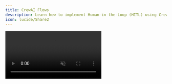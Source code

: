 ```yaml
---
title: CrewAI Flows
description: Learn how to implement Human-in-the-Loop (HITL) using CrewAI Flows.
icon: lucide/Share2
---
```


<InsecurePasswordProtected>

<video src="/images/coagents/node-hitl.mp4" className="rounded-lg shadow-xl" loop playsInline controls autoPlay muted />

<Callout type="info">
  Pictured above is the [coagent starter](https://github.com/copilotkit/copilotkit/tree/main/examples/coagent-starter) with
  the implementation below applied!
</Callout>

## What is this?
[Flow based agents](https://docs.crewai.com/concepts/flows) are stateful agents that can be interrupted and resumed
to allow for user input.

CopilotKit lets you to add custom UI to take user input and then pass it back to the agent upon completion.

## Why should I use this?

Human-in-the-loop is a powerful way to implement complex workflows that are production ready. By having a human in the loop,
you can ensure that the agent is always making the right decisions and ultimately is being steered in the right direction.

Flow based agents are a great way to implement HITL for more complex workflows where you want to ensure the agent is aware
of everything that has happened during a HITL interaction.

## Implementation

<Steps>
    <Step>
        ### Run and connect your agent

        You'll need to run your agent and connect it to CopilotKit before proceeding. If you haven't done so already,
        you can follow the instructions in the [Getting Started](/crewai-flows/quickstart/crewai) guide.

        If you don't already have an agent, you can use the [coagent starter](https://github.com/CopilotKit/CopilotKit/tree/main/examples/coagents-starter-crewai-flows) as a starting point
        as this guide uses it as a starting point.
    </Step>
    
    <Step>
      ### Install the CopilotKit SDK
      <InstallSDKSnippet components={props.components}/>
    </Step>

    <Step>
        ### Add a `useCopilotAction` to your Frontend
        First, we'll create a component that renders the agent's essay draft and waits for user approval.

        ```tsx title="ui/app/page.tsx"
        import { useCopilotAction } from "@copilotkit/react-core"
        import { Markdown } from "@copilotkit/react-ui"

        function YourMainContent() {
          // ...

          useCopilotAction({ 
            name: "writeEssay",
            available: "remote",
            description: "Writes an essay and takes the draft as an argument.",
            parameters: [
              { name: "draft", type: "string", description: "The draft of the essay", required: true },
            ],
            // [!code highlight:25]
            renderAndWaitForResponse: ({ args, respond, status }) => {
              return (
                <div>
                  <Markdown content={args.draft || 'Preparing your draft...'} />
                  
                  <div className={`flex gap-4 pt-4 ${status !== "executing" ? "hidden" : ""}`}>
                    <button 
                      onClick={() => respond?.("CANCEL")}
                      disabled={status !== "executing"}
                      className="border p-2 rounded-xl w-full"
                    >
                      Try Again
                    </button>
                    <button
                      onClick={() => respond?.("SEND")}
                      disabled={status !== "executing"} 
                      className="bg-blue-500 text-white p-2 rounded-xl w-full"
                    >
                      Approve Draft
                    </button>
                  </div>
                </div>
              );
            },
          });

          // ...
        }
        ```
    </Step>

    <Step>
    ### Setup the CrewAI Agent
    Now we'll setup the CrewAI agent. The flow is hard to understand without a complete example, so below
    is the complete implementation of the agent with explanations.

    Some main things to note:
    - The agent's state inherits from `CopilotKitState` to bring in the CopilotKit actions.
    - CopilotKit's actions are bound to the model as tools.
    - If the `writeEssay` action is found in the model's response, the agent will pass control back to the frontend
      to get user feedback.

    <Tabs groupId="language" items={["Python"]}>
      <Tab value="Python">
        ```python title="agent/sample_agent/agent.py"
        from typing_extensions import Literal
        from crewai.flow.flow import Flow, start, listen
        from copilotkit import CopilotKitState
        from copilotkit.crewai import copilotkit_stream

        # 1. Define our agent's state and inherit from CopilotKitState, this brings in the CopilotKit actions
        class AgentState(CopilotKitState): # [!code highlight]
            # 1.1 Define any other state variables
            pass

        class EmailAgentFlow(Flow[AgentState]):

            @start           
            async def check_for_user_feedback(self):
                # Check if the user has provided feedback
                if len(self.state.get("messages", [])) > 0: 
                    last_message = self.state["messages"][-1]
                    if last_message.role == "tool" and last_message.content == "SEND":

                    if self.state["messages"][-1].content != "SEND":
                        self.state["messages"].append({
                          "role": "system",
                          "content": "The user declined they essay, please ask them how they'd like to improve it"
                        })
                    else:
                      self.state["messages"].append({
                        "role": "system",
                        "content": "The user approved the essay, ask them if they'd like anything else"
                      })

            # 2. Define the chat function, this will be where the agent will talk to user and
            #    decide if it needs to call the writeEssay tool
            @listen(check_for_user_feedback)
            async def chat():
                # 2.1 Define the system message
                system_message = {
                    "role": "system",
                    "content": "You write essays. Use your tools to write an essay, don't just write it in plain text."
                }

                # 2.2 Run the model to generate a response
                response = await copilotkit_stream(
                    completion(
                        model="openai/gpt-4o",
                        messages=[
                            system_message,
                            *self.state.get("messages", [])
                        ],
                        # 2.3 Use CopilotKit's actions as tools
                        tools=self.state["copilotkit"]["actions"], # [!code highlight]
                        stream=True
                    )
                )


                # Now control is returned to the frontend to get user feedback
                # It will be either:
                # 1. A text message from the AI, to which the user can respond by chatting
                # 2. A tool call to writeEssay, in which case CopilotKit will call the frontend
                #    action `writeEssay`

                self.state["messages"].append(response.choices[0].message)
                return
        ```
      </Tab>
    </Tabs>
    </Step>
    <Step>
        ### Give it a try!
        Try asking your agent to write an essay about the benefits of AI. You'll see that it will generate an essay,
        stream the progress and eventually ask you to review it.
    </Step>
</Steps>

</InsecurePasswordProtected>
